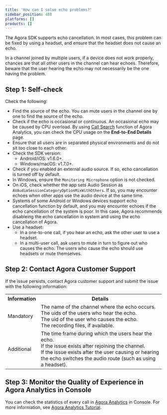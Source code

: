```yaml
---
title: 'How can I solve echo problems?'
sidebar_position: 488
platforms: []
products: []
---
```



The Agora SDK supports echo cancellation. In most cases, this problem can be fixed by using a headset, and ensure that the headset does not cause an echo.

In a channel joined by multiple users, if a device does not work properly, chances are that all other users in the channel can hear echoes. Therefore, beware that the user hearing the echo may not necessarily be the one having the problem.

## Step 1: Self-check

Check the following:

- Find the source of the echo. You can mute users in the channel one by one to find the source of the echo.
- Check if the echo is occasional or continuous. An occasional echo may be caused by CPU overload. By using [Call Search](/agora-analytics/analyze/video-voice-sdk/call-search/) function of Agora Analytics, you can check the CPU usage on the **End-to-End Details** page.
- Ensure that all users are in separated physical environments and do not sit too close to each other.
- Check the SDK version:
  - Android/iOS: v1.6.0+.
  - Windows/macOS: v1.7.0+.
- Check if you enabled an external audio source. If so, echo cancellation is turned off by default.
- In Windows, ensure the `Monitoring Microphone` option is not checked.
- On iOS, check whether the app sets Audio Session as `AVAudioSessionCategoryOptionMixWithOthers`. If so, you may encounter echoes when other apps use the audio device at the same time.
- Systems of some Android or Windows devices support echo cancellation function by default, and you may encounter echoes if the echo cancellation of the system is poor. In this case, Agora recommends disableing the echo cancellation in system and using the echo cancellation of Agora.
- Use a headset:
  - In a one-to-one call, if you hear an echo, ask the other user to use a headset.
  - In a multi-user call, ask users to mute in turn to figure out who causes the echo. The users who cause the echo should use headsets or mute themselves.

## Step 2: Contact Agora Customer Support

If the issue persists, contact Agora customer support and submit the issue with the following information:

<table>
  <tr>
    <th>Information</th>
    <th>Details</th>
  </tr>
  <tr>
    <td>Mandatory</td>
    <td>
      The name of the channel where the echo occurs.
      <br />
      The uids of the users who hear the echo.
      <br />
      The uid of the user who causes the echo.
      <br />
      The recording files, if available.
    </td>
  </tr>
  <tr>
    <td>Additional</td>
    <td>
      The time frame during which the users hear the echo.
      <br />
      If the issue exists after rejoining the channel.
      <br />
      If the issue exists after the user causing or hearing the echo switches
      the audio route (such as using a headset).
    </td>
  </tr>
</table>

## Step 3: Monitor the Quality of Experience in Agora Analytics in Console

You can check the statistics of every call in [Agora Analytics](https://dashboard.agora.io/analytics/call/search) in Console. For more information, see [Agora Analytics Tutorial](https://dashboard.agora.io/analytics/call/tutorial?_ga=2.197716463.1125435494.1542623251-764614247.1539586349).
